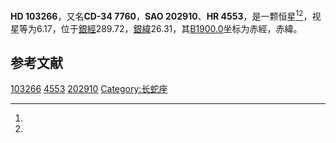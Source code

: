 {{Starbox begin
| name = HD 103266
}}
{{Starbox observe
| epoch = [[J2000.0|J2000.0]]
| constell = {{星座名待查}}<ref name=SIMBAD>{{cite web
 | url=http://simbad.u-strasbg.fr/simbad/sim-id?Ident=HR+4553
 | title=Pulsating variable Star
 | publisher=Centre de Données astronomiques de Strasbourg
 | work=SIMBAD
 | accessdate=2012-07-13
 | archive-date=2016-12-20
 | archive-url=https://web.archive.org/web/20161220220804/http://simbad.u-strasbg.fr/simbad/sim-id?Ident=HR+4553
 | dead-url=no
 }}</ref><ref name=DATA>{{cite web
 | url=http://vizier.u-strasbg.fr/viz-bin/VizieR-5?-out.add=.&-source=5050&-corr=PK=HR&-out.max=9999&HR=4553
 | title=VizieR Detailed Page
 | accessdate=2012-07-13
 | archive-date=2016-03-05
 | archive-url=https://web.archive.org/web/20160305052224/http://vizier.u-strasbg.fr/viz-bin/VizieR-5?-out.add=.&-source=5050&-corr=PK=HR&-out.max=9999&HR=4553
 | dead-url=no
 }}</ref>
| 星官 = 
| ra = {{RA|11|53|26.8}}<ref name=SIMBAD /><ref name=DATA />
| dec = {{DEC|-35|4|0}}<ref name=SIMBAD /><ref name=DATA />
| appmag_v = 6.17<ref name=SIMBAD /><ref name=DATA />
}}
{{Starbox character
| class = A2V<ref name=SIMBAD /><ref name=DATA />
| b-v = 0.08<ref name=SIMBAD /><ref name=DATA />
| u-b = 0.09<ref name=SIMBAD /><ref name=DATA />
| r-i = <ref name=SIMBAD /><ref name=DATA />
| variable = 
}}
{{Starbox astrometry
| radial_v = 0.09
| prop_mo_ra = -9
| parallax = 
| p_error = 
}}
{{Starbox catalog
| names =CD-34 7760，[[SAO星表|SAO]] 202910，[[HD星表|HD]] 103266，[[HR星表|HR]] 4553}}
{{Starbox reference |Simbad=HR+4553}}
{{Starbox end}}

'''HD 103266'''，又名'''CD-34 7760'''，'''SAO 202910'''、'''HR 4553'''，是一颗恒星<ref name=SIMBAD /><ref name=DATA />，视星等为6.17，位于[[銀道座標系|銀經]]289.72，[[銀道座標系|銀緯]]26.31，其[[B1900.0|B1900.0]]坐标为赤經{{RA|11|48|23.7}}，赤緯{{DEC|-34|26.31|34}}。

== 参考文献 ==
{{reflist}}

{{star-stub}}

[[Category:HD和HDE天體|103266]]
[[Category:HR天體|4553]]
[[Category:SAO天體|202910]]
[[Category:长蛇座|Category:长蛇座]]